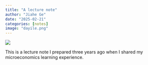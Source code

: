 ```yaml
---
title: "A lecture note"
author: "Jiahe Ge"
date: "2025-02-21"
categories: [notes]
image: "dayile.png"
---
```

![](dayile.png)

This is a lecture note I prepared three years ago when I shared my microeconomics learning experience.
